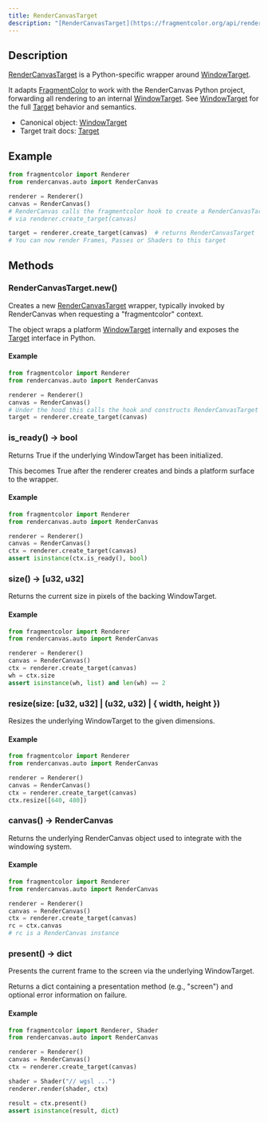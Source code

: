 ```yaml
---
title: RenderCanvasTarget
description: "[RenderCanvasTarget](https://fragmentcolor.org/api/render_canvas_target) is a Python-specific wrapper around [WindowTarget](https://fragmentcolor.org/api/window_target)."
---
```


## Description

[RenderCanvasTarget](https://fragmentcolor.org/api/render_canvas_target) is a Python-specific wrapper around [WindowTarget](https://fragmentcolor.org/api/window_target).

It adapts [FragmentColor](https://fragmentcolor.org) to work with the RenderCanvas Python project, forwarding all rendering to an internal [WindowTarget](https://fragmentcolor.org/api/window_target). See [WindowTarget](https://fragmentcolor.org/api/window_target) for the full [Target](https://fragmentcolor.org/api/target) behavior and semantics.

- Canonical object: [WindowTarget](https://fragmentcolor.org/api/window_target)
- Target trait docs: [Target](https://fragmentcolor.org/api/target)

## Example

```python
from fragmentcolor import Renderer
from rendercanvas.auto import RenderCanvas

renderer = Renderer()
canvas = RenderCanvas()
# RenderCanvas calls the fragmentcolor hook to create a RenderCanvasTarget under the hood
# via renderer.create_target(canvas)

target = renderer.create_target(canvas)  # returns RenderCanvasTarget
# You can now render Frames, Passes or Shaders to this target
```

## Methods

### RenderCanvasTarget.new()

Creates a new [RenderCanvasTarget](https://fragmentcolor.org/api/render_canvas_target) wrapper, typically invoked by RenderCanvas when requesting a "fragmentcolor" context.

The object wraps a platform [WindowTarget](https://fragmentcolor.org/api/window_target) internally and exposes the [Target](https://fragmentcolor.org/api/target) interface in Python.

#### Example

```python
from fragmentcolor import Renderer
from rendercanvas.auto import RenderCanvas

renderer = Renderer()
canvas = RenderCanvas()
# Under the hood this calls the hook and constructs RenderCanvasTarget
target = renderer.create_target(canvas)
```

### is_ready() -> bool

Returns True if the underlying WindowTarget has been initialized.

This becomes True after the renderer creates and binds a platform surface to the wrapper.

#### Example

```python
from fragmentcolor import Renderer
from rendercanvas.auto import RenderCanvas

renderer = Renderer()
canvas = RenderCanvas()
ctx = renderer.create_target(canvas)
assert isinstance(ctx.is_ready(), bool)
```

### size() -> [u32, u32]

Returns the current size in pixels of the backing WindowTarget.

#### Example

```python
from fragmentcolor import Renderer
from rendercanvas.auto import RenderCanvas

renderer = Renderer()
canvas = RenderCanvas()
ctx = renderer.create_target(canvas)
wh = ctx.size
assert isinstance(wh, list) and len(wh) == 2
```

### resize(size: [u32, u32] | (u32, u32) | { width, height })

Resizes the underlying WindowTarget to the given dimensions.

#### Example

```python
from fragmentcolor import Renderer
from rendercanvas.auto import RenderCanvas

renderer = Renderer()
canvas = RenderCanvas()
ctx = renderer.create_target(canvas)
ctx.resize([640, 480])
```

### canvas() -> RenderCanvas

Returns the underlying RenderCanvas object used to integrate with the windowing system.

#### Example

```python
from fragmentcolor import Renderer
from rendercanvas.auto import RenderCanvas

renderer = Renderer()
canvas = RenderCanvas()
ctx = renderer.create_target(canvas)
rc = ctx.canvas
# rc is a RenderCanvas instance
```

### present() -> dict

Presents the current frame to the screen via the underlying WindowTarget.

Returns a dict containing a presentation method (e.g., "screen") and optional error information on failure.

#### Example

```python
from fragmentcolor import Renderer, Shader
from rendercanvas.auto import RenderCanvas

renderer = Renderer()
canvas = RenderCanvas()
ctx = renderer.create_target(canvas)

shader = Shader("// wgsl ...")
renderer.render(shader, ctx)

result = ctx.present()
assert isinstance(result, dict)
```
